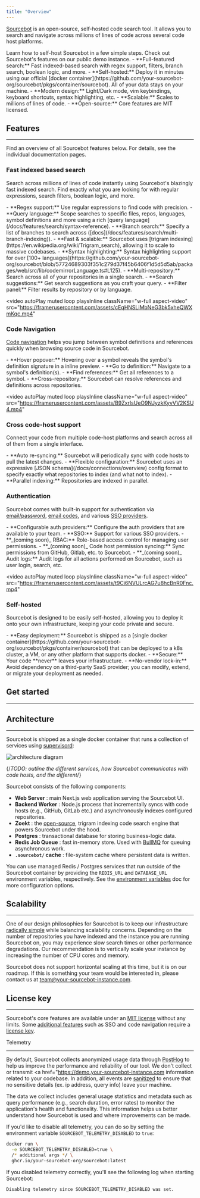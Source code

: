 ```yaml
---
title: "Overview"
---
```


[Sourcebot]((https://github.com/your-sourcebot-org/sourcebot)) is an open-source, self-hosted code search tool. It allows you to search and navigate across millions of lines of code across several code host platforms.

<CardGroup>
<Card title="Deployment guide" icon="server" href="/docs/deployment-guide" horizontal="true">
  Learn how to self-host Sourcebot in a few simple steps.
</Card>
<Card title="Public demo" icon="globe" href="https://demo.your-sourcebot-instance.com horizontal="true">
  Check out Sourcebot's features on our public demo instance.
</Card>
</CardGroup>

<AccordionGroup>
  <Accordion title="Why Sourcebot?">
    - **Full-featured search:** Fast indexed-based search with regex support, filters, branch search, boolean logic, and more.
    - **Self-hosted:** Deploy it in minutes using our official [docker container](https://github.com/your-sourcebot-org/sourcebot/pkgs/container/sourcebot). All of your data stays on your machine.
    - **Modern design:** Light/Dark mode, vim keybindings, keyboard shortcuts, syntax highlighting, etc.
    - **Scalable:** Scales to millions of lines of code.
    - **Open-source:** Core features are MIT licensed.
  </Accordion>
</AccordionGroup>

## Features
---

<Info>
  Find an overview of all Sourcebot features below. For details, see the individual documentation pages.
</Info>

### Fast indexed based search

Search across millions of lines of code instantly using Sourcebot's blazingly fast indexed search. Find exactly what you are looking for with regular expressions, search filters, boolean logic, and more.

<Accordion title="Key benefits">
- **Regex support:** Use regular expressions to find code with precision.
- **Query language:** Scope searches to specific files, repos, languages, symbol definitions and more using a rich [query language](/docs/features/search/syntax-reference).
- **Branch search:** Specify a list of branches to search across ([docs](/docs/features/search/multi-branch-indexing)).
- **Fast & scalable:** Sourcebot uses [trigram indexing](https://en.wikipedia.org/wiki/Trigram_search), allowing it to scale to massive codebases.
- **Syntax highlighting:** Syntax highlighting support for over [100+ languages](https://github.com/your-sourcebot-org/sourcebot/blob/57724689303f351c279d37f45b6406f1d5d5d5ab/packages/web/src/lib/codemirrorLanguage.ts#L125).
- **Multi-repository:** Search across all of your repositories in a single search.
- **Search suggestions:** Get search suggestions as you craft your query.
- **Filter panel:** Filter results by repository or by language.
</Accordion>

<video
  autoPlay
  muted
  loop
  playsInline
  className="w-full aspect-video"
  src="https://framerusercontent.com/assets/cEqHNSLiMbNeG3bk5xheQWXmKqc.mp4"
></video>

### Code Navigation

[Code navigation](/docs/features/code-navigation) helps you jump between symbol definitions and references quickly when browsing source code in Sourcebot.

<Accordion title="Key benefits">
- **Hover popover:** Hovering over a symbol reveals the symbol's definition signature in a inline preview.
- **Go to definition:** Navigate to a symbol's definition(s).
- **Find references:** Get all references to a symbol.
- **Cross-repository:** Sourcebot can resolve references and definitions across repositories.
</Accordion>

<video
  autoPlay
  muted
  loop
  playsInline
  className="w-full aspect-video"
  src="https://framerusercontent.com/assets/B9ZxrlsUeO9NJyzkKyvVV2KSU4.mp4"
></video>


### Cross code-host support

Connect your code from multiple code-host platforms and search across all of them from a single interface.

<Accordion title="Key benefits">
- **Auto re-syncing:** Sourcebot will periodically sync with code hosts to pull the latest changes.
- **Flexible configuration:** Sourcebot uses an expressive [JSON schema](/docs/connections/overview) config format to specify exactly what repositories to index (and what not to index).
- **Parallel indexing:** Repositories are indexed in parallel.
</Accordion>

<Columns cols={4}>
  <Tooltip tip="GitHub.com | Enterprise Server | Enterprise Cloud">
    <Card title="GitHub" img="/images/github.png" href="/docs/connections/github" />
  </Tooltip>
  <Tooltip tip="GitLab.com | Self Managed (CE & EE) | Dedicated">
    <Card title="GitLab" img="/images/gitlab.png" href="/docs/connections/gitlab" />
  </Tooltip>
  <Tooltip tip="Bitbucket cloud | Bitbucket Data Center">
    <Card title="BitBucket" img="/images/bitbucket.png" href="/docs/connections/bitbucket-cloud" />
  </Tooltip>
  <Tooltip tip="Gitea.com | Gitea Self-hosted">
    <Card title="Gitea" img="/images/gitea.png" href="/docs/connections/gitea" />
  </Tooltip>
  <Card title="Gerrit" img="/images/gerrit.png" href="/docs/connections/gerrit" />
  <Card title="Other Git Hosts" img="/images/git.png" href="/docs/connections/generic-git-host" />
  <Card title="Local Git Repos" img="/images/local.png" href="/docs/connections/local-repos" />
</Columns>


### Authentication

Sourcebot comes with built-in support for authentication via [email/password](/docs/configuration/auth/overview#email-%2F-password), [email codes](/docs/configuration/auth/overview#email-codes), and various [SSO providers](/docs/configuration/auth/overview#enterprise-authentication-providers).

<Accordion title="Key benefits">
- **Configurable auth providers:** Configure the auth providers that are available to your team.
- **SSO:** Support for various SSO providers.
- **_(coming soon)_ RBAC:** Role-based access control for managing user permissions.
- **_(coming soon)_ Code host permission syncing:** Sync permissions from GitHub, Gitlab, etc. to Sourcebot.
- **_(coming soon)_ Audit logs:** Audit logs for all actions performed on Sourcebot, such as user login, search, etc.
</Accordion>

<video
  autoPlay
  muted
  loop
  playsInline
  className="w-full aspect-video"
  src="https://framerusercontent.com/assets/t9Ci6NVULrcAG7u8hcBnR0Fnc.mp4"
></video>

### Self-hosted

Sourcebot is designed to be easily self-hosted, allowing you to deploy it onto your own infrastructure, keeping your code private and secure.

<Accordion title="Key benefits">
- **Easy deployment:** Sourcebot is shipped as a [single docker container](https://github.com/your-sourcebot-org/sourcebot/pkgs/container/sourcebot) that can be deployed to a k8s cluster, a VM, or any other platform that supports docker.
- **Secure:** Your code **never** leaves your infrastructure.
- **No-vendor lock-in:** Avoid dependency on a third-party SaaS provider; you can modify, extend, or migrate your deployment as needed.
</Accordion>

## Get started
---

<CardGroup cols={2}>
    <Card horizontal title="Deployment guide ->" href="/docs/deployment-guide" />
    <Card horizontal title="Connecting your code ->" href="/docs/connections/overview" />
    <Card horizontal title="Search syntax reference ->" href="/docs/features/search/syntax-reference" />
    <Card horizontal title="Code navigation overview ->" href="/docs/features/code-navigation" />
</CardGroup>

## Architecture
---

Sourcebot is shipped as a single docker container that runs a collection of services using [supervisord](https://supervisord.org/):

![architecture diagram](/images/architecture_diagram.png)

{/*TODO: outline the different services, how Sourcebot communicates with code hosts, and the different*/}

Sourcebot consists of the following components:
- **Web Server** : main Next.js web application serving the Sourcebot UI.
- **Backend Worker** : Node.js process that incrementally syncs with code hosts (e.g., GitHub, GitLab etc.) and asynchronously indexes configured repositories.
- **Zoekt** : the [open-source](https://github.com/sourcegraph/zoekt), trigram indexing code search engine that powers Sourcebot under the hood.
- **Postgres** : transactional database for storing business-logic data.
- **Redis Job Queue** : fast in-memory store. Used with [BullMQ](https://docs.bullmq.io/) for queuing asynchronous work.
- **`.sourcebot/` cache** : file-system cache where persistent data is written.

You can use managed Redis / Postgres services that run outside of the Sourcebot container by providing the `REDIS_URL` and `DATABASE_URL` environment variables, respectively. See the [environment variables](/docs/configuration/environment-variables) doc for more configuration options.

## Scalability
---

One of our design philosophies for Sourcebot is to keep our infrastructure [radically simple](https://www.radicalsimpli.city/) while balancing scalability concerns. Depending on the number of repositories you have indexed and the instance you are running Sourcebot on, you may experience slow search times or other performance degradations. Our recommendation is to vertically scale your instance by increasing the number of CPU cores and memory.

Sourcebot does not support horizontal scaling at this time, but it is on our roadmap. If this is something your team would be interested in, please contact us at [team@your-sourcebot-instance.com](mailto:team@your-sourcebot-instance.com).

## License key
---

Sourcebot's core features are available under an [MIT license](https://github.com/your-sourcebot-org/sourcebot/blob/HEAD/LICENSE) without any limits. Some [additional features](/docs/license-key#feature-availability) such as SSO and code navigation require a [license key](/docs/license-key).

<CardGroup cols={2}>
    <Card title="Pricing page" href="https://your-sourcebot-instance.com />
    <Card title="Request trial key" href="https://your-sourcebot-instance.com />
</CardGroup>

## Telemetry
---

By default, Sourcebot collects anonymized usage data through [PostHog](https://posthog.com/) to help us improve the performance and reliability of our tool. We don't collect or transmit <a href="https://demo.your-sourcebot-instance.com information related to your codebase</a>. In addition, all events are [sanitized](https://github.com/your-sourcebot-org/sourcebot/blob/HEAD/packages/web/src/app/posthogProvider.tsx) to ensure that no sensitive details (ex. ip address, query info) leave your machine. 

The data we collect includes general usage statistics and metadata such as query performance (e.g., search duration, error rates) to monitor the application's health and functionality. This information helps us better understand how Sourcebot is used and where improvements can be made.

If you'd like to disable all telemetry, you can do so by setting the environment variable `SOURCEBOT_TELEMETRY_DISABLED` to `true`:

```bash
docker run \
  -e SOURCEBOT_TELEMETRY_DISABLED=true \
  /* additional args */ \
  ghcr.io/your-sourcebot-org/sourcebot:latest
```

If you disabled telemetry correctly, you'll see the following log when starting Sourcebot:

```sh
Disabling telemetry since SOURCEBOT_TELEMETRY_DISABLED was set.
```